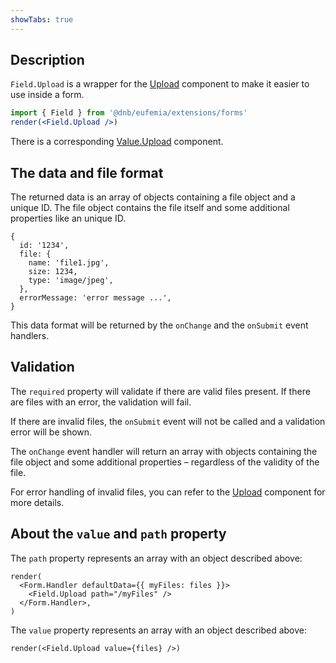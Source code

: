 ```yaml
---
showTabs: true
---
```


## Description

`Field.Upload` is a wrapper for the [Upload](/uilib/components/upload/) component to make it easier to use inside a form.

```jsx
import { Field } from '@dnb/eufemia/extensions/forms'
render(<Field.Upload />)
```

There is a corresponding [Value.Upload](/uilib/extensions/forms/Value/Upload) component.

## The data and file format

The returned data is an array of objects containing a file object and a unique ID. The file object contains the file itself and some additional properties like an unique ID.

```tsx
{
  id: '1234',
  file: {
    name: 'file1.jpg',
    size: 1234,
    type: 'image/jpeg',
  },
  errorMessage: 'error message ...',
}
```

This data format will be returned by the `onChange` and the `onSubmit` event handlers.

## Validation

The `required` property will validate if there are valid files present. If there are files with an error, the validation will fail.

If there are invalid files, the `onSubmit` event will not be called and a validation error will be shown.

The `onChange` event handler will return an array with objects containing the file object and some additional properties – regardless of the validity of the file.

For error handling of invalid files, you can refer to the [Upload](/uilib/components/upload/) component for more details.

## About the `value` and `path` property

The `path` property represents an array with an object described above:

```tsx
render(
  <Form.Handler defaultData={{ myFiles: files }}>
    <Field.Upload path="/myFiles" />
  </Form.Handler>,
)
```

The `value` property represents an array with an object described above:

```tsx
render(<Field.Upload value={files} />)
```
